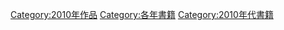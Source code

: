 {{Commonscat|2010 books}}

[[Category:2010年作品|Category:2010年作品]]
[[Category:各年書籍|Category:各年書籍]]
[[Category:2010年代書籍|Category:2010年代書籍]]